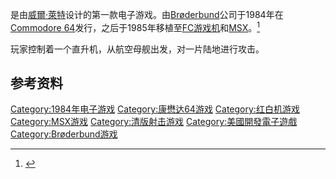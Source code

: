 {{NoteTA
| G1=Games
}}

{{Vgname|救难直升机|en=Raid on Bungeling Bay}}是由[[威爾·萊特|威爾·萊特]]设计的第一款电子游戏。由[[Brøderbund|Brøderbund]]公司于1984年在[[Commodore_64|Commodore 64]]发行，之后于1985年移植至[[FC游戏机|FC游戏机]]和[[MSX|MSX]]。<ref>{{cite web| url = http://www.flashingblade.net/?page_id=1544| title = Bungeling Empire's War Machine| publisher = Flashing Blade| date = | accessdate = 2010-06-08| archive-date = 2010-01-23| archive-url = https://web.archive.org/web/20100123174642/http://www.flashingblade.net/?page_id=1544| dead-url = no}}</ref>

玩家控制着一个直升机，从航空母舰出发，对一片陆地进行攻击。

== 参考资料 ==
{{Reflist}}

{{DEFAULTSORT:Raid on Bungeling Bay}}
[[Category:1984年电子游戏|Category:1984年电子游戏]]
[[Category:康懋达64游戏|Category:康懋达64游戏]]
[[Category:红白机游戏|Category:红白机游戏]]
[[Category:MSX游戏|Category:MSX游戏]]
[[Category:清版射击游戏|Category:清版射击游戏]]
[[Category:美國開發電子遊戲|Category:美國開發電子遊戲]]
[[Category:Brøderbund游戏|Category:Brøderbund游戏]]

{{shmup-videogame-stub}}
